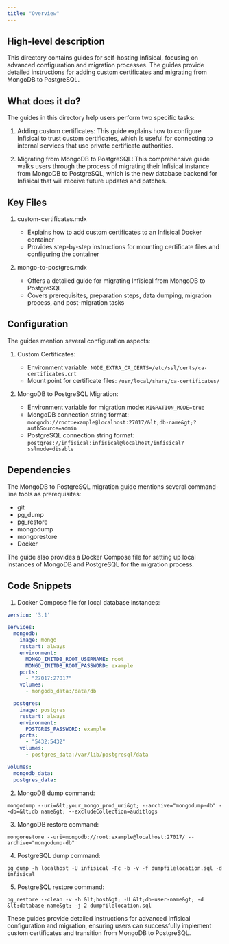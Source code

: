 ```yaml
---
title: "Overview"
---
```


## High-level description
This directory contains guides for self-hosting Infisical, focusing on advanced configuration and migration processes. The guides provide detailed instructions for adding custom certificates and migrating from MongoDB to PostgreSQL.

## What does it do?
The guides in this directory help users perform two specific tasks:

1. Adding custom certificates: This guide explains how to configure Infisical to trust custom certificates, which is useful for connecting to internal services that use private certificate authorities.

2. Migrating from MongoDB to PostgreSQL: This comprehensive guide walks users through the process of migrating their Infisical instance from MongoDB to PostgreSQL, which is the new database backend for Infisical that will receive future updates and patches.

## Key Files

1. custom-certificates.mdx
   - Explains how to add custom certificates to an Infisical Docker container
   - Provides step-by-step instructions for mounting certificate files and configuring the container

2. mongo-to-postgres.mdx
   - Offers a detailed guide for migrating Infisical from MongoDB to PostgreSQL
   - Covers prerequisites, preparation steps, data dumping, migration process, and post-migration tasks

## Configuration

The guides mention several configuration aspects:

1. Custom Certificates:
   - Environment variable: `NODE_EXTRA_CA_CERTS=/etc/ssl/certs/ca-certificates.crt`
   - Mount point for certificate files: `/usr/local/share/ca-certificates/`

2. MongoDB to PostgreSQL Migration:
   - Environment variable for migration mode: `MIGRATION_MODE=true`
   - MongoDB connection string format: `mongodb://root:example@localhost:27017/&lt;db-name&gt;?authSource=admin`
   - PostgreSQL connection string format: `postgres://infisical:infisical@localhost/infisical?sslmode=disable`

## Dependencies

The MongoDB to PostgreSQL migration guide mentions several command-line tools as prerequisites:

- git
- pg_dump
- pg_restore
- mongodump
- mongorestore
- Docker

The guide also provides a Docker Compose file for setting up local instances of MongoDB and PostgreSQL for the migration process.

## Code Snippets

1. Docker Compose file for local database instances:

```yaml
version: '3.1'

services:
  mongodb:
    image: mongo
    restart: always
    environment:
      MONGO_INITDB_ROOT_USERNAME: root
      MONGO_INITDB_ROOT_PASSWORD: example
    ports:
      - "27017:27017"
    volumes:
      - mongodb_data:/data/db

  postgres:
    image: postgres
    restart: always
    environment:
      POSTGRES_PASSWORD: example
    ports:
      - "5432:5432"
    volumes:
      - postgres_data:/var/lib/postgresql/data

volumes:
  mongodb_data:
  postgres_data:
```

2. MongoDB dump command:

```
mongodump --uri=&lt;your_mongo_prod_uri&gt; --archive="mongodump-db" --db=&lt;db name&gt; --excludeCollection=auditlogs
```

3. MongoDB restore command:

```
mongorestore --uri=mongodb://root:example@localhost:27017/ --archive="mongodump-db"
```

4. PostgreSQL dump command:

```
pg_dump -h localhost -U infisical -Fc -b -v -f dumpfilelocation.sql -d infisical
```

5. PostgreSQL restore command:

```
pg_restore --clean -v -h &lt;host&gt; -U &lt;db-user-name&gt; -d &lt;database-name&gt; -j 2 dumpfilelocation.sql 
```

These guides provide detailed instructions for advanced Infisical configuration and migration, ensuring users can successfully implement custom certificates and transition from MongoDB to PostgreSQL.